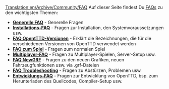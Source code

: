 [[Translation:en/Archive/Community/FAQ]]
{{de/Manual/Inhaltsverzeichnis}}
Auf dieser Seite findest Du [http://de.wikipedia.org/wiki/FAQ FAQs] zu den wichtigsten Themen:

*'''[[de/Manual/Generelle FAQ|Generelle FAQ]]''' - Generelle Fragen
*'''[[de/Installations-FAQ|Installations-FAQ]]''' - Fragen zur Installation, den Systemvoraussetzungen usw.
*'''[[de/FAQ OpenTTD-Versionen|FAQ OpentTTD-Versionen]]''' - Erklärt die Bezeichnungen, die für die verschiedenen Versionen von OpenTTD verwendet werden
*'''[[de/FAQ zum Spiel|FAQ zum Spiel]]''' - Fragen zum normalen Spiel
*'''[[de/Manual/Multiplayer-FAQ|Multiplayer-FAQ]]''' - Fragen zu Multiplayer-Spielen, Server-Setup usw.
*'''[[de/FAQ NewGRF|FAQ NewGRF]]''' - Fragen zu den neuen Grafiken, neuen Fahrzeugfunktionen usw. via .grf-Dateien
*'''[[de/FAQ Troubleshooting|FAQ Troubleshooting]]''' - Fragen zu Abstürzen, Problemen usw.
*'''[[de/Entwicklungs-FAQ|Entwicklungs-FAQ]]''' - Fragen zur Entwicklung von OpenTTD, bsp. zum Herunterladen des Quellcodes, Compiler-Setup usw.

